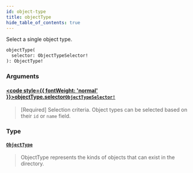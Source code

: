 ```yaml
---
id: object-type
title: objectType
hide_table_of_contents: true
---
```








Select a single object type.

```graphql
objectType(
  selector: ObjectTypeSelector!
): ObjectType!
```


### Arguments

#### [<code style={{ fontWeight: 'normal' }}>objectType.<b>selector</b></code>](#)<Bullet />[`ObjectTypeSelector!`](/docs/directory-api-reference/schema/object-types/inputs/object-type-selector) <Badge class="secondary" text="non-null"/> <Badge class="secondary" text="input"/> <Badge class="secondary" text="object-types"/>
> [Required] Selection criteria. Object types can be selected based on their `id` or `name` field.
> 

### Type

#### [`ObjectType`](/docs/directory-api-reference/schema/object-types/objects/object-type) <Badge class="secondary" text="object"/> <Badge class="secondary" text="object-types"/>
> ObjectType represents the kinds of objects that can exist in the directory.
> 





